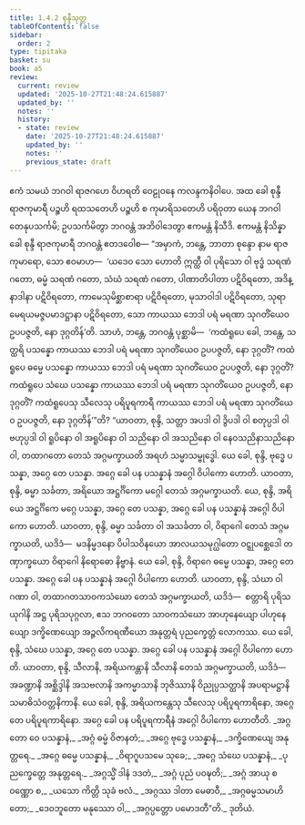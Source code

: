 ```yaml
---
title: 1.4.2 စုန္ဒီသုတ္တ
tableOfContents: false
sidebar:
  order: 2
type: tipitaka
basket: su
book: a5
review:
  current: review
  updated: '2025-10-27T21:48:24.615887'
  updated_by: ''
  notes: ''
  history:
  - state: review
    date: '2025-10-27T21:48:24.615887'
    updated_by: ''
    notes: ''
    previous_state: draft
---
```



<ReviewStatus review={frontmatter.review} showDetails={true} />

<HypothesisAnnotation frontmatter={frontmatter} />

<DynamicBreadcrumb />

<Division number="32" book="a5" e="ch" v="16" p="29">

<Paragraph number="147" book="a5">
ဧကံ သမယံ ဘဂဝါ ရာဇဂဟေ ဝိဟရတိ ဝေဠုဝနေ ကလန္ဒကနိဝါပေ. အထ ခေါ စုန္ဒီ ရာဇကုမာရီ ပဉ္စဟိ ရထသတေဟိ ပဉ္စဟိ စ ကုမာရိသတေဟိ ပရိဝုတာ ယေန ဘဂဝါ တေနုပသင်္ကမိ; ဥပသင်္ကမိတွာ ဘဂဝန္တံ အဘိဝါဒေတွာ ဧကမန္တံ နိသီဒိ. ဧကမန္တံ နိသိန္နာ ခေါ စုန္ဒီ ရာဇကုမာရီ ဘဂဝန္တံ ဧတဒဝေါစ—
</Paragraph>

<Paragraph number="148" book="a5">
“အမှာကံ, ဘန္တေ, ဘာတာ စုန္ဒော နာမ ရာဇကုမာရော, သော ဧဝမာဟ—  ‘ယဒေဝ သော ဟောတိ ဣတ္ထီ ဝါ ပုရိသော ဝါ ဗုဒ္ဓံ သရဏံ ဂတော, ဓမ္မံ သရဏံ ဂတော, သံဃံ သရဏံ ဂတော, ပါဏာတိပါတာ ပဋိဝိရတော, အဒိန္နာဒါနာ ပဋိဝိရတော, ကာမေသုမိစ္ဆာစာရာ ပဋိဝိရတော, မုသာဝါဒါ ပဋိဝိရတော, သုရာမေရယမဇ္ဇပမာဒဋ္ဌာနာ ပဋိဝိရတော, သော ကာယဿ ဘေဒါ ပရံ မရဏာ သုဂတိံယေဝ ဥပပဇ္ဇတိ, နော ဒုဂ္ဂတိန်’တိ. သာဟံ, ဘန္တေ, ဘဂဝန္တံ ပုစ္ဆာမိ—  ‘ကထံရူပေ ခေါ, ဘန္တေ, သတ္ထရိ ပသန္နော ကာယဿ ဘေဒါ ပရံ မရဏာ သုဂတိံယေဝ ဥပပဇ္ဇတိ, နော ဒုဂ္ဂတိံ? ကထံရူပေ ဓမ္မေ ပသန္နော ကာယဿ ဘေဒါ ပရံ မရဏာ သုဂတိံယေဝ ဥပပဇ္ဇတိ, နော ဒုဂ္ဂတိံ? ကထံရူပေ သံဃေ ပသန္နော ကာယဿ ဘေဒါ ပရံ မရဏာ သုဂတိံယေဝ ဥပပဇ္ဇတိ, နော ဒုဂ္ဂတိံ? ကထံရူပေသု သီလေသု ပရိပူရကာရီ ကာယဿ ဘေဒါ ပရံ မရဏာ သုဂတိံယေဝ ဥပပဇ္ဇတိ, နော ဒုဂ္ဂတိန်’”တိ?
</Paragraph>

<Paragraph number="149" book="a5">
“ယာဝတာ, စုန္ဒိ, သတ္တာ အပဒါ ဝါ ဒွိပဒါ ဝါ စတုပ္ပဒါ ဝါ ဗဟုပ္ပဒါ ဝါ ရူပိနော ဝါ အရူပိနော ဝါ သညိနော ဝါ အသညိနော ဝါ နေဝသညိနာသညိနော ဝါ, တထာဂတော တေသံ အဂ္ဂမက္ခာယတိ အရဟံ သမ္မာသမ္ဗုဒ္ဓေါ. ယေ ခေါ, စုန္ဒိ, ဗုဒ္ဓေ ပသန္နာ, အဂ္ဂေ တေ ပသန္နာ. အဂ္ဂေ ခေါ ပန ပသန္နာနံ အဂ္ဂေါ ဝိပါကော ဟောတိ.
</Paragraph>

<Paragraph number="150" book="a5">
ယာဝတာ, စုန္ဒိ, ဓမ္မာ သင်္ခတာ, အရိယော အဋ္ဌင်္ဂိကော မဂ္ဂေါ တေသံ အဂ္ဂမက္ခာယတိ. ယေ, စုန္ဒိ, အရိယေ အဋ္ဌင်္ဂိကေ မဂ္ဂေ ပသန္နာ, အဂ္ဂေ တေ ပသန္နာ, အဂ္ဂေ ခေါ ပန ပသန္နာနံ အဂ္ဂေါ ဝိပါကော ဟောတိ.
</Paragraph>

<Paragraph number="151" book="a5">
ယာဝတာ, စုန္ဒိ, ဓမ္မာ သင်္ခတာ ဝါ အသင်္ခတာ ဝါ, ဝိရာဂေါ တေသံ အဂ္ဂမက္ခာယတိ, ယဒိဒံ—  မဒနိမ္မဒနော ပိပါသဝိနယော အာလယသမုဂ္ဃါတော ဝဋ္ဋုပစ္ဆေဒေါ တဏှာက္ခယော ဝိရာဂေါ နိရောဓော နိဗ္ဗာနံ. ယေ ခေါ, စုန္ဒိ, ဝိရာဂေ ဓမ္မေ ပသန္နာ, အဂ္ဂေ တေ ပသန္နာ. အဂ္ဂေ ခေါ ပန ပသန္နာနံ အဂ္ဂေါ ဝိပါကော ဟောတိ.
</Paragraph>

<Paragraph number="152" book="a5">
ယာဝတာ, စုန္ဒိ, သံဃာ ဝါ ဂဏာ ဝါ, တထာဂတသာဝကသံဃော တေသံ အဂ္ဂမက္ခာယတိ, ယဒိဒံ—  စတ္တာရိ ပုရိသယုဂါနိ အဋ္ဌ ပုရိသပုဂ္ဂလာ, ဧသ ဘဂဝတော သာဝကသံဃော အာဟုနေယျော ပါဟုနေယျော ဒက္ခိဏေယျော အဉ္ဇလိကရဏီယော အနုတ္တရံ ပုညက္ခေတ္တံ လောကဿ. ယေ ခေါ, စုန္ဒိ, သံဃေ ပသန္နာ, အဂ္ဂေ တေ ပသန္နာ. အဂ္ဂေ ခေါ ပန ပသန္နာနံ အဂ္ဂေါ ဝိပါကော ဟောတိ.
</Paragraph>

<Paragraph number="153" book="a5">
ယာဝတာ, စုန္ဒိ, သီလာနိ, အရိယကန္တာနိ သီလာနိ တေသံ အဂ္ဂမက္ခာယတိ, ယဒိဒံ—  အခဏ္ဍာနိ အစ္ဆိဒ္ဒါနိ အသဗလာနိ အကမ္မာသာနိ ဘုဇိဿာနိ ဝိညုပ္ပသတ္ထာနိ အပရာမဋ္ဌာနိ သမာဓိသံဝတ္တနိကာနိ. ယေ ခေါ, စုန္ဒိ, အရိယကန္တေသု သီလေသု ပရိပူရကာရိနော, အဂ္ဂေ တေ ပရိပူရကာရိနော. အဂ္ဂေ ခေါ ပန ပရိပူရကာရီနံ အဂ္ဂေါ ဝိပါကော ဟောတီတိ.
</Paragraph>

<Paragraph number="154" type="verses" book="a5">
_အဂ္ဂတော ဝေ ပသန္နာနံ,_  
_အဂ္ဂံ ဓမ္မံ ဝိဇာနတံ;_  
_အဂ္ဂေ ဗုဒ္ဓေ ပသန္နာနံ,_  
_ဒက္ခိဏေယျေ အနုတ္တရေ._  

</Paragraph>

<Paragraph number="155" type="verses" book="a5">
_အဂ္ဂေ ဓမ္မေ ပသန္နာနံ,_  
_ဝိရာဂူပသမေ သုခေ;_  
_အဂ္ဂေ သံဃေ ပသန္နာနံ,_  
_ပုညက္ခေတ္တေ အနုတ္တရေ._  

</Paragraph>

<Paragraph number="156" type="verses" book="a5">
_အဂ္ဂသ္မိံ ဒါနံ ဒဒတံ,_  
_အဂ္ဂံ ပုညံ ပဝဍ္ဎတိ;_  
_အဂ္ဂံ အာယု စ ဝဏ္ဏော စ,_  
_ယသော ကိတ္တိ သုခံ ဗလံ._  

</Paragraph>

<Paragraph number="157" type="verses" book="a5">
_အဂ္ဂဿ ဒါတာ မေဓာဝီ,_  
_အဂ္ဂဓမ္မသမာဟိတော;_  
_ဒေဝဘူတော မနုဿော ဝါ,_  
_အဂ္ဂပ္ပတ္တော ပမောဒတီ”တိ._  


</Paragraph>
</Division>

<Paragraph number="158" type="center" book="a5">
ဒုတိယံ.
</Paragraph>